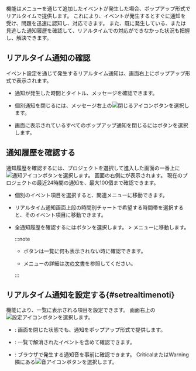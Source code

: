 <Cmdname sid="sms_alert_status" className="uitext" />機能は<Cmdname sid="side_eventSetting" className="uitext" />メニューを通じて追加したイベントが発生した場合、ポップアップ形式でリアルタイムで提供します。 これにより、イベントが発生するとすぐに通知を受け、問題を迅速に認知し、対応できます。 また、既に発生している、または見逃した通知履歴を確認して、リアルタイムでの対応ができなかった状況も把握し、解決できます。

## リアルタイム通知の確認

イベント設定を通じて発生するリアルタイム通知は、画面右上にポップアップ形式で表示されます。

<ImgLang img="ui-home/main-ui-realtime-notification-popup.png" desc="リアルタイムアラート" />

- 通知が発生した時間とタイトル、メッセージを確認できます。

- 個別通知を閉じるには、メッセージ右上の![閉じるアイコン](/img/ico-close.svg)ボタンを選択します。

- 画面に表示されているすべてのポップアップ通知を閉じるには<Cmdname sid="BTN08345" className="uitext" />ボタンを選択します。

## 通知履歴を確認する

通知履歴を確認するには、プロジェクトを選択して進入した画面の一番上に![通知アイコン](/img/ico-noti.svg)ボタンを選択します。 画面の右側に<Cmdname sid="sms_alert_status" className="uitext" />が表示されます。 現在のプロジェクトの最近24時間の通知を、最大100個まで確認できます。

<ImgLang img="ui-home/main-ui-realtime-notification.png" desc="リアルタイムアラート" />

- 個別のイベント項目を選択すると、関連メニューに移動できます。

- リアルタイム通知画面上段の時間別チャートで希望する時間帯を選択すると、そのイベント項目に移動できます。

  <ImgLang img="ui-home/main-ui-realtime-notification-select-time.png" desc="リアルタイムアラート" className="width-400" />

- 全通知履歴を確認するには<Cmdname sid="total_event_history" className="uitext" />ボタンを選択します。 <Cmdname sid="side_event" className="uitext" /> &gt; <Cmdname sid="side_eventHistory" className="uitext" />メニューに移動します。

  <ImgLang img="ui-home/main-ui-realtime-notification-all-history.png" desc="リアルタイムアラート" className="width-400" />

  :::note

  - <Cmdname sid="total_event_history" className="uitext" />ボタンは<Cmdname sid="sms_alert_status" className="uitext" />一覧に何も表示されない時に確認できます。

  - <Cmdname sid="side_eventHistory" className="uitext" />メニューの詳細は[次の文書](set-event-history)を参照してください。

  :::

## リアルタイム通知を設定する{#setrealtimenoti}

<Cmdname sid="TTL08411" className="uitext" />機能により、一覧に表示される項目を設定できます。 <Cmdname sid="sms_alert_status" className="uitext" />画面右上の![設定アイコン](/img/ico-setting.svg)ボタンを選択します。

<ImgLang img="ui-home/main-ui-realtime-notification-settings.png" desc="リアルタイム通知設定" />

- <Cmdname sid="ITM08412" className="uitext" />: <Cmdname sid="sms_alert_status" className="uitext" />画面を閉じた状態でも、通知をポップアップ形式で提供します。

- <Cmdname sid="ITM08413" className="uitext" />: <Cmdname sid="sms_alert_status" className="uitext" />一覧で解消されたイベントを含めて確認できます。

- <Cmdname sid="DSC08409" className="uitext" />: ブラウザで発生する通知音を事前に確認できます。 <span className="vslow">Critical</span>または<span className="slow">Warning</span>隣にある![音アイコン](/img/ico-noti-sound.svg)ボタンを選択します。
